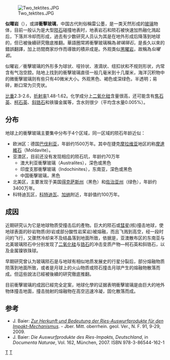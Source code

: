 {{No footnotes||time=2014-12-21T11:23:53+00:00
}}
[[File:Two_tektites.JPG|thumb]]

'''似曜岩'''（{{lang-en|tektite}}），或譯'''衝擊玻璃'''，中国古代則俗稱雷公墨，是一类天然形成的[[玻璃|玻璃]]物体，目前一般认为是大型[[陨石|陨石]]碰撞地表时，地表岩石和陨石被快速加热融化溅起后，下落并冷却而形成，過去有少数研究人员认为其是在地外形成后降落到地球的，但已被後續研究徹底推翻。華語圈常將衝擊玻璃稱為''玻璃隕石''，是長久以來的錯誤翻譯，加上坊間商家炒作而導致的積非成是。外观类似[[黑曜石|黑曜岩]]，故稱為''似曜岩''。

似曜岩／衝擊玻璃的外形多为球状、哑铃状、液滴状、纽扣状和不规则形状，内常含有气泡空腔。陆地上找到的衝擊玻璃直径一般几毫米到十几厘米，海洋沉积物中的微衝擊玻璃则有些只有40微米大小。外观黑色、褐色或深绿色，半透明；易碎，断口常为贝壳状。

[[比重|比重]]2.3-2.6，[[折射率|折射率]]1.48-1.62。化学成分上[[二氧化硅|二氧化硅]]含量很高，还可能含有[[焦石英|焦石英]]、[[柯石英|柯石英]]、[[斜锆石|斜锆石]]和铁镍金属等，含水则很少（平均含水量0.005%）。

==分布==
地球上的衝擊玻璃主要集中分布于4个区域，同一区域的陨石年龄近似：
* 欧洲区：德国[[巴伐利亚|巴伐利亚]]，年龄约1500万年。其中在捷克[[摩拉维亚|摩拉维亚]]地区的称[[摩達維石|摩達維石]]（Moldavite）。
* 亚澳区，目前还没有发现相应的陨石坑，年龄约70万年
**澳大利亚衝擊玻璃（Australites），深色或黑色
**印度支那衝擊玻璃（Indochinites），东南亚，深色或黑色
** 中国衝擊玻璃，黑色
*北美区，主要发现于美国[[得克萨斯州|得克萨斯州]]（黑色）和[[佐治亚州|佐治亚州]]（绿色），年龄约3400万年。
*科特迪瓦区，[[科特迪瓦|科特迪瓦]]、[[加纳|加纳]]附近，年龄值约100万年。

==成因==
近期研究认为它是地球物质受撞击后的產物。巨大的陨石或[[彗星|彗星]](核)撞击地球，使地球表面的砂岩物质(砂岩或部分酸性岩桨岩)被熔融，而且飞溅到高空，经一段时问的飞行，又骤然冷却来不及结晶落到地面所致，依据是，亚澳散布区的东南亚与北美玻璃陨石中分别发现了[[二氧化硅|二氧化硅]]与[[锆石|锆石]]的冲击变质产物—柯石英和斜锆石，以及金属镍铁珠球。

早期研究曾认为玻璃陨石是与地球有相似地质发展史的行星分裂后，部分熔融物质陨落到地面所致，或者是月球上的火山物质或陨石撞击月球产生的熔融物散落而成。但這些說法已經被後續的研究徹底推翻。

目前衝擊玻璃的成因已經完全定案，地球化學的证据表明衝擊玻璃是由巨大的地外物体撞击地面，撞击抛射的熔融物在高空迅速冷凝，固化散落而成。

==参考==
* J. Baier: [https://web.archive.org/web/20090501144223/http://www.ogv-online.de/Publikationen/Jahresberichte/2009/nf91-1.html ''Zur Herkunft und Bedeutung der Ries-Auswurfprodukte für den Impakt-Mechanismus'']. - Jber. Mitt. oberrhein. geol. Ver., N. F. 91, 9-29, 2009.
* J. Baier: ''Die Auswurfprodukte des Ries-Impakts, Deutschland'', in ''Documenta Naturae'', Vol. 162, München, 2007. ISBN 978-3-86544-162-1

{{Commons cat|Tektites|玻璃陨石}}
{{小天體}}

{{Authority control}}
[[Category:玻璃|T]]
[[Category:陨石|T]]